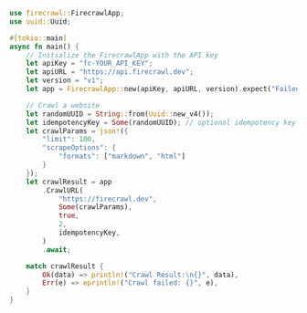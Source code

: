 ```rust Rust
use firecrawl::FirecrawlApp;
use uuid::Uuid;

#[tokio::main]
async fn main() {
    // Initialize the FirecrawlApp with the API key
    let apiKey = "fc-YOUR_API_KEY";
    let apiURL = "https://api.firecrawl.dev";
    let version = "v1";
    let app = FirecrawlApp::new(apiKey, apiURL, version).expect("Failed to initialize FirecrawlApp");

    // Crawl a website
    let randomUUID = String::from(Uuid::new_v4());
    let idempotencyKey = Some(randomUUID); // optional idempotency key
    let crawlParams = json!({
        "limit": 100,
        "scrapeOptions": {
            "formats": ["markdown", "html"]
        }
    });
    let crawlResult = app
        .CrawlURL(
            "https://firecrawl.dev",
            Some(crawlParams),
            true,
            2,
            idempotencyKey,
        )
        .await;

    match crawlResult {
        Ok(data) => println!("Crawl Result:\n{}", data),
        Err(e) => eprintln!("Crawl failed: {}", e),
    }
}
```
